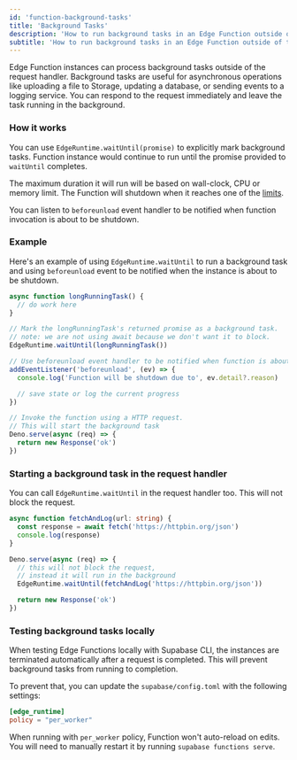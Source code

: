 ```yaml
---
id: 'function-background-tasks'
title: 'Background Tasks'
description: 'How to run background tasks in an Edge Function outside of the request handler'
subtitle: 'How to run background tasks in an Edge Function outside of the request handler'
---
```


Edge Function instances can process background tasks outside of the request handler. Background tasks are useful for asynchronous operations like uploading a file to Storage, updating a database, or sending events to a logging service. You can respond to the request immediately and leave the task running in the background.

### How it works

You can use `EdgeRuntime.waitUntil(promise)` to explicitly mark background tasks. Function instance would continue to run until the promise provided to `waitUntil` completes.

The maximum duration it will run will be based on wall-clock, CPU or memory limit. The Function will shutdown when it reaches one of the [limits](/docs/guides/functions/limits).

You can listen to `beforeunload` event handler to be notified when function invocation is about to be shutdown.

### Example

Here's an example of using `EdgeRuntime.waitUntil` to run a background task and using `beforeunload` event to be notified when the instance is about to be shutdown.

```ts
async function longRunningTask() {
  // do work here
}

// Mark the longRunningTask's returned promise as a background task.
// note: we are not using await because we don't want it to block.
EdgeRuntime.waitUntil(longRunningTask())

// Use beforeunload event handler to be notified when function is about to shutdown
addEventListener('beforeunload', (ev) => {
  console.log('Function will be shutdown due to', ev.detail?.reason)

  // save state or log the current progress
})

// Invoke the function using a HTTP request.
// This will start the background task
Deno.serve(async (req) => {
  return new Response('ok')
})
```

### Starting a background task in the request handler

You can call `EdgeRuntime.waitUntil` in the request handler too. This will not block the request.

```ts
async function fetchAndLog(url: string) {
  const response = await fetch('https://httpbin.org/json')
  console.log(response)
}

Deno.serve(async (req) => {
  // this will not block the request,
  // instead it will run in the background
  EdgeRuntime.waitUntil(fetchAndLog('https://httpbin.org/json'))

  return new Response('ok')
})
```

### Testing background tasks locally

When testing Edge Functions locally with Supabase CLI, the instances are terminated automatically after a request is completed. This will prevent background tasks from running to completion.

To prevent that, you can update the `supabase/config.toml` with the following settings:

```toml
[edge_runtime]
policy = "per_worker"
```

When running with `per_worker` policy, Function won't auto-reload on edits. You will need to manually restart it by running `supabase functions serve`.
